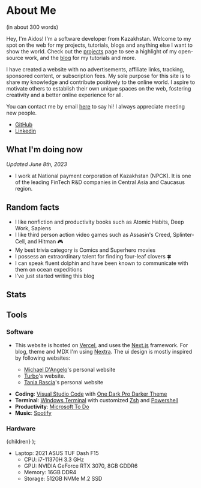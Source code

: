 # About Me

<div className="text-center text-gray-500 dark:text-gray-400 font-space-grotesk">(in about 300 words)</div>

Hey, I'm Aidos! I'm a software developer from Kazakhstan. Welcome to my spot on the web for my projects, tutorials, blogs and anything else I want to show the world. Check out the [projects](/projects) page to see a highlight of my open-source work, and the [blog](/blog) for my tutorials and more.

I have created a website with no advertisements, affiliate links, tracking, sponsored content, or subscription fees. My sole purpose for this site is to share my knowledge and contribute positively to the online world. I aspire to motivate others to establish their own unique spaces on the web, fostering creativity and a better online experience for all.

You can contact me by email [here](mailto:aidos.kanapyanov@alumni.nu.edu.kz) to say hi! I always appreciate meeting new people.

- [GitHub](https://github.com/aidoskanapyanov)
- [Linkedin](https://www.linkedin.com/in/aidos-kanapyanov)

## What I'm doing now

_Updated June 8th, 2023_

- I work at National payment corporation of Kazakhstan (NPCK). It is one of the leading FinTech R&D companies in Central Asia and Caucasus region.

## Random facts

- I like nonfiction and productivity books such as Atomic Habits, Deep Work, Sapiens
- I like third person action video games such as Assasin's Creed, Splinter-Cell, and Hitman 🎮
- My best trivia category is Comics and Superhero movies
- I possess an extraordinary talent for finding four-leaf clovers 🍀
- I can speak fluent dolphin and have been known to communicate with them on ocean expeditions
- I've just started writing this blog

## Stats


<Stats />

## Tools

### Software

- This website is hosted on [Vercel](https://vercel.com), and uses the [Next.js](https://nextjs.org/) framework. For blog, theme and MDX I'm using [Nextra](https://nextra.site/). The ui design is mostly inspired by following websites:

  - [Michael D'Angelo](https://mldangelo.com/)'s personal website
  - [Turbo](https://turbo.build/)'s website.
  - [Tania Rascia](https://www.taniarascia.com/)'s personal website

* **Coding**: [Visual Studio Code](https://code.visualstudio.com/) with [One Dark Pro Darker Theme](https://github.com/Binaryify/OneDark-Pro)
* **Terminal**: [Windows Terminal](https://github.com/microsoft/terminal) with customized [Zsh](https://www.zsh.org/) and [Powershell](https://learn.microsoft.com/en-us/powershell/)
* **Productivity**: [Microsoft To Do](https://todo.microsoft.com/)
* **Music**: [Spotify](https://spotify.com)

### Hardware

  <span className="font-semibold">{children}</span>
);

- Laptop: <CustomEmphasis>2021 ASUS TUF Dash F15</CustomEmphasis>
  - CPU: <CustomEmphasis>i7-11370H 3.3 GHz</CustomEmphasis>
  - GPU: <CustomEmphasis>NVIDIA GeForce RTX 3070, 8GB GDDR6</CustomEmphasis>
  - Memory: <CustomEmphasis>16GB DDR4</CustomEmphasis>
  - Storage: <CustomEmphasis>512GB NVMe M.2 SSD</CustomEmphasis>
